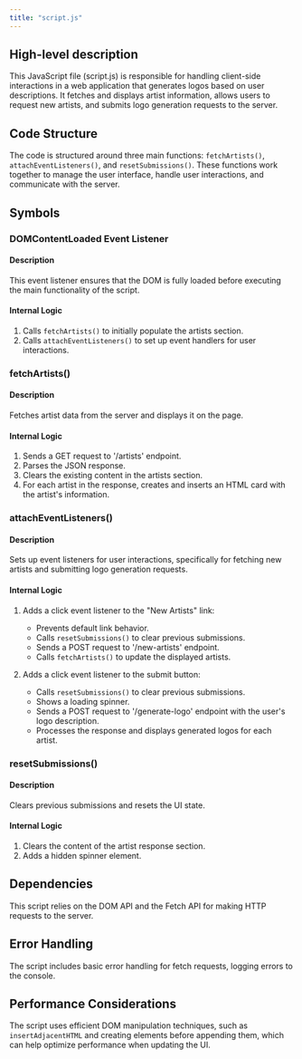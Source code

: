 ```yaml
---
title: "script.js"
---
```


## High-level description
This JavaScript file (script.js) is responsible for handling client-side interactions in a web application that generates logos based on user descriptions. It fetches and displays artist information, allows users to request new artists, and submits logo generation requests to the server.

## Code Structure
The code is structured around three main functions: `fetchArtists()`, `attachEventListeners()`, and `resetSubmissions()`. These functions work together to manage the user interface, handle user interactions, and communicate with the server.

## Symbols

### DOMContentLoaded Event Listener
#### Description
This event listener ensures that the DOM is fully loaded before executing the main functionality of the script.

#### Internal Logic
1. Calls `fetchArtists()` to initially populate the artists section.
2. Calls `attachEventListeners()` to set up event handlers for user interactions.

### fetchArtists()
#### Description
Fetches artist data from the server and displays it on the page.

#### Internal Logic
1. Sends a GET request to '/artists' endpoint.
2. Parses the JSON response.
3. Clears the existing content in the artists section.
4. For each artist in the response, creates and inserts an HTML card with the artist's information.

### attachEventListeners()
#### Description
Sets up event listeners for user interactions, specifically for fetching new artists and submitting logo generation requests.

#### Internal Logic
1. Adds a click event listener to the "New Artists" link:
   - Prevents default link behavior.
   - Calls `resetSubmissions()` to clear previous submissions.
   - Sends a POST request to '/new-artists' endpoint.
   - Calls `fetchArtists()` to update the displayed artists.

2. Adds a click event listener to the submit button:
   - Calls `resetSubmissions()` to clear previous submissions.
   - Shows a loading spinner.
   - Sends a POST request to '/generate-logo' endpoint with the user's logo description.
   - Processes the response and displays generated logos for each artist.

### resetSubmissions()
#### Description
Clears previous submissions and resets the UI state.

#### Internal Logic
1. Clears the content of the artist response section.
2. Adds a hidden spinner element.

## Dependencies
This script relies on the DOM API and the Fetch API for making HTTP requests to the server.

## Error Handling
The script includes basic error handling for fetch requests, logging errors to the console.

## Performance Considerations
The script uses efficient DOM manipulation techniques, such as `insertAdjacentHTML` and creating elements before appending them, which can help optimize performance when updating the UI.